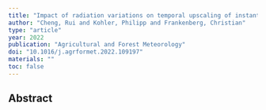```yaml
---
title: "Impact of radiation variations on temporal upscaling of instantaneous solar-induced chlorophyll fluorescence"
author: "Cheng, Rui and Kohler, Philipp and Frankenberg, Christian"
type: "article"
year: 2022
publication: "Agricultural and Forest Meteorology"
doi: "10.1016/j.agrformet.2022.109197"
materials: ""
toc: false
---
```


## Abstract

